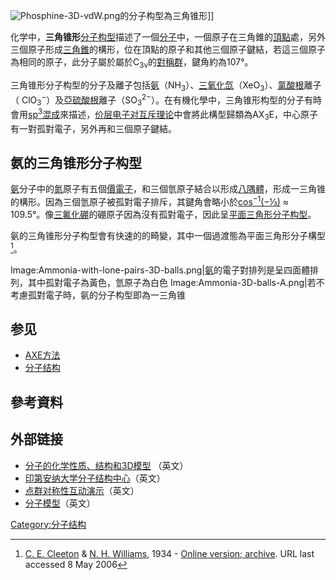 [[Image:Phosphine-3D-vdW.png|thumb]]的分子构型為三角锥形]]

{{Infobox molecular geometry |
Image_File=Pyramidal-3D-balls.png|
Symmetry_group= C<sub>3v</sub> |
Steric_number=4 |
Coordination_number=3 |
Bond_angle= ≈107° |
mu= |
Examples= [[氨|NH<sub>3</sub>]], [[三氯化磷|PCl<sub>3</sub>]], [[三氧化氙|XeO<sub>3</sub>]]
}}
化学中，'''三角锥形'''[[分子构型|分子构型]]描述了一個[[分子|分子]]中，一個原子在三角錐的[[頂點_(幾何)|頂點]]處，另外三個原子形成[[三角錐|三角錐]]的構形，位在頂點的原子和其他三個原子鍵結，若這三個原子為相同的原子，此分子屬於屬於C<sub>3v</sub>的[[分子对称性|對稱群]]，鍵角約為107°。

三角锥形分子构型的分子及離子包括[[氨|氨]]（NH<sub>3</sub>）、[[三氧化氙|三氧化氙]]（XeO<sub>3</sub>）、[[氯酸根|氯酸根]]離子（ ClO<sub>3</sub><sup>−</sup>）及[[亞硫酸根|亞硫酸根]]離子（SO<sub>3</sub><sup>2−</sup>）。在有機化學中，三角锥形构型的分子有時會用[[Sp3杂化|sp<sup>3</sup>混成]]來描述，[[价层电子对互斥理论|价层电子对互斥理论]]中會將此構型歸類為AX<sub>3</sub>E，中心原子有一對孤對電子，另外再和三個原子鍵結。

== 氨的三角锥形分子构型 ==
[[氨|氨]]分子中的[[氮|氮]]原子有五個[[價電子|價電子]]，和三個氫原子結合以形成[[八隅體規則|八隅體]]，形成一三角锥的構形。因為三個氫原子被孤對電子排斥，其鍵角會略小於[[反三角函數|cos<sup>−1</sup>(−⅓)]] ≈ 109.5°。像[[三氟化硼|三氟化硼]]的硼原子因為沒有孤對電子，因此呈[[平面三角形分子构型|平面三角形分子构型]]。

氨的三角锥形分子构型會有快速的{{link-en|氮反转|Nitrogen inversion}}的畸變，其中一個過渡態為平面三角形分子構型<ref name="Cleeton">[[Claud_E._Cleeton|C. E. Cleeton]] & [[Neal_H._Williams|N. H. Williams]], 1934 - [http://prola.aps.org/abstract/PR/v45/i4/p234_1 Online version; archive]. URL last accessed 8 May 2006</ref>。

<gallery>
Image:Ammonia-with-lone-pairs-3D-balls.png|[[氨|氨]]的電子對排列是呈四面體排列，其中孤對電子為黃色，氫原子為白色
Image:Ammonia-3D-balls-A.png|若不考慮孤對電子時，氨的分子构型即為一三角锥 
</gallery>

==参见==
*[[价层电子对互斥理论#实际预测|AXE方法]]
*[[分子结构|分子结构]]

==參考資料==
{{reflist}}

==外部链接==
*[http://www.3dchem.com/3D 分子的化学性质、结构和3D模型]{{dead link|date=2017年11月 |bot=InternetArchiveBot |fix-attempted=yes }} （英文）
*[https://web.archive.org/web/20011224193355/http://www.iumsc.indiana.edu/IUMSC/  印第安纳大学分子结构中心]（英文）
*[https://web.archive.org/web/20090521155739/http://www.phys.ncl.ac.uk/staff/njpg/symmetry/Molecules_l3d.html 点群对称性互动演示]（英文）
*[https://web.archive.org/web/20080120023822/http://chemlab.truman.edu/CHEM121Labs/MolecularModeling1.htm  分子模型]（英文）

{{MolecularGeometry}}


[[Category:分子结构|Category:分子结构]]